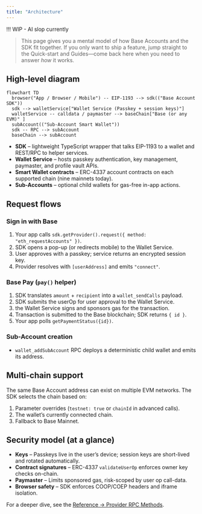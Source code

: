 ```yaml
---
title: "Architecture"
---
```

!!! WIP - AI slop currently 

> This page gives you a mental model of how Base Accounts and the SDK fit together. If you only want to ship a feature, jump straight to the Quick-start and Guides—come back here when you need to answer *how* it works.

## High-level diagram

```mermaid
flowchart TD
  browser("App / Browser / Mobile") -- EIP-1193 --> sdk(("Base Account SDK"))
  sdk --> walletService["Wallet Service (Passkey + session keys)"]
  walletService -- calldata / paymaster --> baseChain["Base (or any EVM)" ]
  subAccount(("Sub-Account Smart Wallet"))
  sdk -- RPC --> subAccount
  baseChain --> subAccount
```

* **SDK** – lightweight TypeScript wrapper that talks EIP-1193 to a wallet and REST/RPC to helper services.
* **Wallet Service** – hosts passkey authentication, key management, paymaster, and profile vault APIs.
* **Smart Wallet contracts** – ERC-4337 account contracts on each supported chain (nine mainnets today).
* **Sub-Accounts** – optional child wallets for gas-free in-app actions.

## Request flows

### Sign in with Base
1. Your app calls `sdk.getProvider().request({ method: "eth_requestAccounts" })`.
2. SDK opens a pop-up (or redirects mobile) to the Wallet Service.
3. User approves with a passkey; service returns an encrypted session key.
4. Provider resolves with `[userAddress]` and emits `"connect"`.

### Base Pay (`pay()` helper)
1. SDK translates `amount` + `recipient` into a `wallet_sendCalls` payload.
2. SDK submits the userOp for user approval to the Wallet Service. 
2. the Wallet Service signs and sponsors gas for the transaction.
3. Transaction is submitted to the Base blockchain; SDK returns `{ id }`.
4. Your app polls `getPaymentStatus({id})`.

### Sub-Account creation
* `wallet_addSubAccount` RPC deploys a deterministic child wallet and emits its address.

## Multi-chain support

The same Base Account address can exist on multiple EVM networks. The SDK selects the chain based on:

1. Parameter overrides (`testnet: true` or `chainId` in advanced calls).
2. The wallet’s currently connected chain.
3. Fallback to Base Mainnet.

## Security model (at a glance)

* **Keys** – Passkeys live in the user’s device; session keys are short-lived and rotated automatically.
* **Contract signatures** – ERC-4337 `validateUserOp` enforces owner key checks on-chain.
* **Paymaster** – Limits sponsored gas, risk-scoped by user op call-data.
* **Browser safety** – SDK enforces COOP/COEP headers and iframe isolation.

For a deeper dive, see the [Reference → Provider RPC Methods](/docs/base-account/reference/core/provider-rpc-methods/request-overview). 